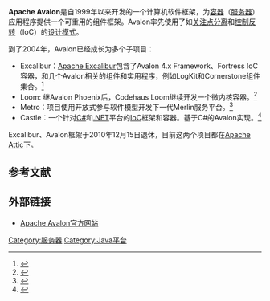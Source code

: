 {{noteTA|G1=IT}}
{{Infobox software
| name                   = Apache Avalon
| logo                   =
| screenshot             =
| caption                =
| collapsible            = 
| developer              = [[Apache软件基金会|Apache软件基金会]]
| status                 = 关闭
| latest release version =
| latest release date    = <!-- {{release date|2008|12|24}} -->
| latest preview version =
| latest preview date    =
| operating system       = [[跨平台|跨平台]]
| size                   =
| programming language   = [[Java|Java]]
| genre                  =
| license                = [[Apache许可证|Apache许可证]] 2.0
| website                = http://excalibur.apache.org
}}
'''Apache Avalon'''是自1999年以来开发的一个计算机软件框架，为[[Web容器|容器]]（[[服务器|服务器]]）应用程序提供一个可重用的组件框架。Avalon率先使用了如[[关注点分离|关注点分离]]和[[控制反转|控制反转]]（IoC）的[[设计模式|设计模式]]。

到了2004年，Avalon已经成长为多个子项目： 

* Excalibur：[[Apache_Excalibur|Apache Excalibur]]包含了Avalon 4.x Framework、Fortress IoC容器，和几个Avalon相关的组件和实用程序，例如LogKit和Cornerstone组件集合。<ref>{{cite web|title=Apache Excalibur|url=http://excalibur.apache.org|publisher=Apache Software Foundation|accessdate=2014-07-11|archive-date=2014-07-01|archive-url=https://web.archive.org/web/20140701060517/http://excalibur.apache.org/|dead-url=no}}</ref>
* Loom: 继Avalon Phoenix后，Codehaus Loom继续开发一个微内核容器。<ref>{{cite web |title=loom |url=http://loom.codehaus.org/ |publisher=The Codehaus |accessdate=2014-07-11 |deadurl=yes |archiveurl=https://web.archive.org/web/20051212225324/http://loom.codehaus.org/ |archivedate=2005-12-12 }}</ref>
* Metro：{{tsl|en|DPML Metro}}项目使用开放式参与软件模型开发下一代Merlin服务平台。<ref>{{cite web|title=DPML Metro Component Management Platform|url=http://www.dpml.net/metro/concepts/index.html|accessdate=2014-07-11|archive-date=2015-02-06|archive-url=https://web.archive.org/web/20150206005121/http://www.dpml.net/metro/concepts/index.html|dead-url=no}}</ref>
* Castle：一个针对[[C♯|C#]]和[[.NET|.NET]]平台的[[IoC|IoC]]框架和容器。基于C#的Avalon实现。<ref>{{cite web|title=Castle Project|url=http://www.castleproject.org/|accessdate=2014-07-11|archive-date=2014-06-25|archive-url=https://web.archive.org/web/20140625075449/http://www.castleproject.org/|dead-url=no}}</ref>

Excalibur、Avalon框架于2010年12月15日退休，目前这两个项目都在[[Apache_Attic|Apache Attic]]下。

== 参考文献 ==
{{Reflist}}

== 外部链接 ==
*[http://avalon.apache.org Apache Avalon官方网站]{{Wayback|url=http://avalon.apache.org/ |date=20030210222855 }}
{{apache}}

[[Category:服务器|Category:服务器]]
[[Category:Java平台|Category:Java平台]]

{{network-software-stub}}